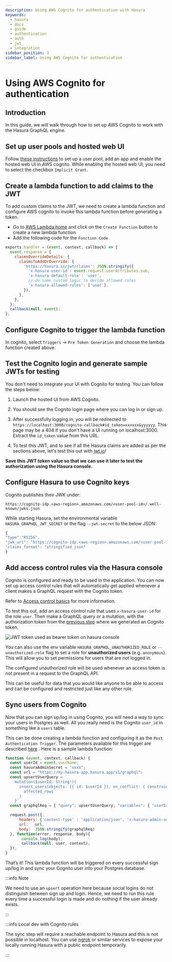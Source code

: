 ```yaml
---
description: Using AWS Cognito for authentication with Hasura
keywords:
  - hasura
  - docs
  - guide
  - authentication
  - auth
  - jwt
  - integration
sidebar_position: 3
sidebar_label: Using AWS Cognito for authentication
---
```



# Using AWS Cognito for authentication

## Introduction

In this guide, we will walk through how to set up AWS Cognito to work with the Hasura GraphQL engine.

## Set up user pools and hosted web UI

Follow
[these instructions](https://docs.aws.amazon.com/cognito/latest/developerguide/getting-started-with-cognito-user-pools.html)
to set up a user pool, add an app and enable the hosted web UI in AWS cognito. While enabling the hosted web UI, you
need to select the checkbox `Implicit Grant`.

<Thumbnail src='/img/guides/cognito-app-client-settings.png' alt='Cognito App Client Settings' />

## Create a lambda function to add claims to the JWT

To add custom claims to the JWT, we need to create a lambda function and configure AWS cognito to invoke this lambda
function before generating a token.

- Go to [AWS Lambda home](https://console.aws.amazon.com/lambda/home) and click on the `Create Function` button to
  create a new lambda function
- Add the following code for the `Function Code`

```javascript
exports.handler = (event, context, callback) => {
  event.response = {
    claimsOverrideDetails: {
      claimsToAddOrOverride: {
        'https://hasura.io/jwt/claims': JSON.stringify({
          'x-hasura-user-id': event.request.userAttributes.sub,
          'x-hasura-default-role': 'user',
          // do some custom logic to decide allowed roles
          'x-hasura-allowed-roles': ['user'],
        }),
      },
    },
  };
  callback(null, event);
};
```

<Thumbnail src='/img/guides/cognito-lambda.png' alt='Cognito Lambda function to add claims to the JWT' />

## Configure Cognito to trigger the lambda function

In cognito, select `Triggers` -> `Pre Token Generation` and choose the lambda function created above:

<Thumbnail src='/img/guides/cognito-triggers-1.png' alt='Select lambda for the trigger' />

<Thumbnail src='/img/guides/cognito-triggers-2.png' alt='Select lambda for the trigger' />

## Test the Cognito login and generate sample JWTs for testing

You don't need to integrate your UI with Cognito for testing. You can follow the steps below:

1.  Launch the hosted UI from AWS Cognito.

<Thumbnail src='/img/guides/cognito-launch-hosted-ui.png' alt='Launch Cognito Login UI' />

2.  You should see the Cognito login page where you can log in or sign up.

<Thumbnail src='/img/guides/cognito-login.png' alt='Cognito Login Page' />

<div id='test-cognito' />

3. After successfully logging in, you will be redirected to
   `https://localhost:3000/cognito-callback#id_token=xxxxxx&yyyyyy`. This page may be a 404 if you don't have a UI
   running on localhost:3000. Extract the `id_token` value from this URL.

<Thumbnail src='/img/guides/cognito-redirect.png' alt='JWT from id_token query param' />

4.  To test this JWT, and to see if all the Hasura claims are added as per the sections above, let's test this out with
    [jwt.io](https://jwt.io)!

<Thumbnail src='/img/guides/cognito-jwt.png' alt='JWT debug on jwt.io' />

**Save this JWT token value so that we can use it later to test the authorization using the Hasura console.**

## Configure Hasura to use Cognito keys

Cognito publishes their JWK under:

`https://cognito-idp.<aws-region>.amazonaws.com/<user-pool-id>/.well-known/jwks.json`

While starting Hasura, set the environmental variable `HASURA_GRAPHQL_JWT_SECRET` or the flag `--jwt-secret` to the
below JSON:

```javascript
{
"type":"RS256",
"jwk_url": "https://cognito-idp.<aws-region>.amazonaws.com/<user-pool-id>/.well-known/jwks.json",
"claims_format": "stringified_json"
}
```

## Add access control rules via the Hasura console

Cognito is configured and ready to be used in the application. You can now set up access control rules that will
automatically get applied whenever a client makes a GraphQL request with the Cognito token.

Refer to [Access control basics](/auth/authorization/basics.mdx) for more information.

To test this out, add an access control rule that uses `x-hasura-user-id` for the role `user`. Then make a GraphQL query
or a mutation, with the authorization token from the [previous step](#test-cognito) where we generated an Cognito token.

<img
  src='https://graphql-engine-cdn.hasura.io/img/jwt-header-auth-hasura.png'
  className='no-shadow'
  alt='JWT token used as bearer token on hasura console'
/>

You can also use the env variable `HASURA_GRAPHQL_UNAUTHORIZED_ROLE` or `--unauthorized-role` flag to set a role for
**unauthorized users** (e.g. `anonymous`). This will allow you to set permissions for users that are not logged in.

The configured unauthorized role will be used whenever an access token is not present in a request to the GraphQL API.

This can be useful for data that you would like anyone to be able to access and can be configured and restricted just
like any other role.

## Sync users from Cognito

Now that you can sign up/log in using Cognito, you will need a way to sync your users in Postgres as well. All you
really need is the Cognito `user_id` in something like a `users` table.

This can be done creating a lambda function and configuring it as the `Post Authentication Trigger`. The parameters
available for this trigger are described
[here](https://docs.aws.amazon.com/cognito/latest/developerguide/user-pool-lambda-post-authentication.html) . Here is a
sample lambda function:

```javascript
function (event, context, callback) {
  const userId = event.userName;
  const hasuraAdminSecret = "xxxx";
  const url = "https://my-hasura-app.hasura.app/v1/graphql";
  const upsertUserQuery = `
    mutation($userId: String!){
      insert_users(objects: [{ id: $userId }], on_conflict: { constraint: users_pkey, update_columns: [] }) {
        affected_rows
      }
    }`
  const graphqlReq = { "query": upsertUserQuery, "variables": { "userId": userId } }

  request.post({
      headers: {'content-type' : 'application/json', 'x-hasura-admin-secret': hasuraAdminSecret},
      url:   url,
      body:  JSON.stringify(graphqlReq)
  }, function(error, response, body){
       console.log(body);
       callback(null, user, context);
  });
}
```

That’s it! This lambda function will be triggered on every successful sign up/log in and sync your Cognito user into
your Postgres database.

:::info Note

We need to use an `upsert` operation here because social logins do not distinguish between sign up and login. Hence, we
need to run this rule every time a successful login is made and do nothing if the user already exists.

:::

:::info Local dev with Cognito rules

The sync step will require a reachable endpoint to Hasura and this is not possible in localhost. You can use
[ngrok](https://ngrok.com/) or similar services to expose your locally running Hasura with a public endpoint
temporarily.

:::
